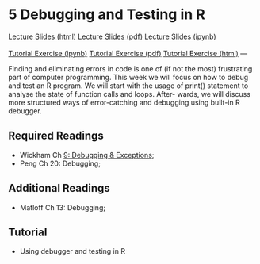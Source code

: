 # 5 Debugging and Testing in R

<div id="buttons">
<a class="btn btn-primary btn-lg" role="button" href="lectures/05_week.html">Lecture Slides (html)</a>
<a class="btn btn-info btn-lg" role="button" href="https://github.com/ASDS-TCD/POP77001_Computer_Programming_2022/blob/main/lectures/05_week.pdf">Lecture Slides (pdf)</a>
<a class="btn btn-secondary btn-lg" role="button" href="https://github.com/ASDS-TCD/POP77001_Computer_Programming_2022/blob/main/lectures/05_week.ipynb">Lecture Slides (ipynb)</a>
<br>
<br>
<a class="btn btn-success btn-lg" role="button" href="https://github.com/ASDS-TCD/POP77001_Computer_Programming_2022/blob/main/tutorials/05_week.ipynb">Tutorial Exercise (ipynb)</a>
<a class="btn btn-info btn-lg" role="button" href="https://github.com/ASDS-TCD/POP77001_Computer_Programming_2022/blob/main/tutorials/05_week.pdf">Tutorial Exercise (pdf)</a>
<a class="btn btn-secondary btn-lg" role="button" href="tutorials/05_week.html">Tutorial Exercise (html)</a>
---

Finding and eliminating errors in code is one of (if not the most) frustrating part of computer
programming. This week we will focus on how to debug and test an R program. We will start
with the usage of print() statement to analyse the state of function calls and loops. After-
wards, we will discuss more structured ways of error-catching and debugging using built-in
R debugger.

## Required Readings

- Wickham Ch [9: Debugging & Exceptions](http://adv-r.had.co.nz/Exceptions-Debugging.html);
- Peng Ch 20: Debugging;

## Additional Readings

- Matloff Ch 13: Debugging;

## Tutorial

- Using debugger and testing in R
